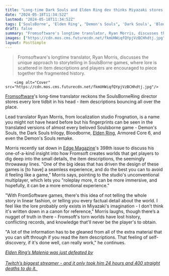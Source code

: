 ```yaml
---
title: "Long-time Dark Souls and Elden Ring dev thinks Miyazaki stores the entire story in his head: 'The lore probably only exists in Miyazaki's imagination'"
date: "2024-05-18T11:34:52Z"
lastmod: "2024-05-18T11:34:52Z"
tags: ['SoulsBorne', 'Elden Ring', "Demon's Souls", 'Dark Souls', 'Bloodborne', 'Armored Core 6', 'Fromsoftware']
draft: false
summary: "Fromsoftware's longtime translator, Ryan Morris, discusses the unique approach to storytelling in SoulsBorne games, where lore is scattered in item descriptions and players are encouraged to piece together the fragmented history."
images: ["https://cdn.mos.cms.futurecdn.net/fkmUHWiqfQYpjVzBCHhdtj.jpg"]
layout: PostSimple
---
```

> Fromsoftware's longtime translator, Ryan Morris, discusses the unique approach to storytelling in SoulsBorne games, where lore is scattered in item descriptions and players are encouraged to piece together the fragmented history.


        <img alt="Cover" src="https://cdn.mos.cms.futurecdn.net/fkmUHWiqfQYpjVzBCHhdtj.jpg"/>
        
[Fromsoftware](https://www.gamesradar.com/tag/fromsoftware/)'s long-time translator reckons the SoulsBorneRing director stores every lore tidbit in his head - item descriptions bouncing all over the place.

Lead translator Ryan Morris, from localization studio Frognation, is a name you might not have heard before but his fingerprints can be seen in the translated versions of almost every beloved Soulsborne game - Demon's Souls, the Dark Souls trilogy, Bloodborne, [Elden Ring](https://www.gamesradar.com/elden-ring-guide/), Armored Core 6, and even the Demon's Souls remake. 

Morris recently sat down in [Edge Magazine](https://www.gamesradar.com/edge/)'s 398th issue to discuss his one-of-a-kind insight into how Fromsoft creates worlds that get players to dig deep into the small details, the item descriptions, the seemingly throwaway lines. "One of the big ideas that has driven the design of these games is [to have] a seamless experience, and do the best you can to avoid it feeling like a game," Morris says, pointing to the studio's unconventional multiplayer, which lets you "roleplay more, it can be more immersive, and hopefully, it can be a more emotional experience."

"With FromSoftware games, there's this idea of not telling the whole story in linear fashion, or telling you every factual detail about the world. I feel like the lore probably only exists in Miyazaki's imagination - I don't think it's written down in a canon for reference," Morris laughs, though there’s a nugget of truth in there - Fromsoft's torn worlds have lost history, conflicting records, and knowledge that'll never be the player's to obtain.

"A lot of the information has to be gleaned from all of the extra material that you can sift through if you read the item descriptions. That feeling of self-discovery, if it's done well, can really work," he continues.

[<em>Elden Ring’s Malenia was just defeated by<br/>
<br/>
Twitch’s biggest streamer - and it only took him 24 hours and 400 straight deaths to do it. </em>](https://www.gamesradar.com/games/rpg/elden-rings-malenia-was-just-defeated-by-twitchs-biggest-streamer-and-it-only-took-him-24-hours-and-400-straight-deaths-to-do-it/)
        